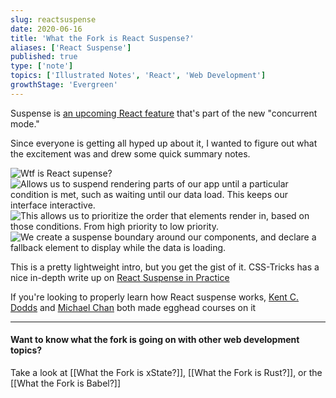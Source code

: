 ```yaml
---
slug: reactsuspense
date: 2020-06-16
title: 'What the Fork is React Suspense?'
aliases: ['React Suspense']
published: true
type: ['note']
topics: ['Illustrated Notes', 'React', 'Web Development']
growthStage: 'Evergreen'
---
```


<IntroParagraph>

Suspense is [an upcoming React feature](https://reactjs.org/docs/concurrent-mode-suspense.html) that's part of the new "concurrent mode."

</IntroParagraph>

Since everyone is getting all hyped up about it, I wanted to figure out what the excitement was and drew some quick summary notes.

<Image alt="Wtf is React supense?" src="https://res.cloudinary.com/dg3gyk0gu/image/upload/c_scale,w_750/v1592262756/maggieappleton.com/egghead-course-notes/reactsuspense/WftReactSuspense_1.png" />

<Image alt="Allows us to suspend rendering parts of our app until a particular condition is met, such as waiting until our data load. This keeps our interface interactive." src="https://res.cloudinary.com/dg3gyk0gu/image/upload/c_scale,w_900/v1592262756/maggieappleton.com/egghead-course-notes/reactsuspense/WftReactSuspense_2.png" />

<Image alt="This allows us to prioritize the order that elements render in, based on those conditions. From high priority to low priority." src="https://res.cloudinary.com/dg3gyk0gu/image/upload/c_scale,w_900/v1592262754/maggieappleton.com/egghead-course-notes/reactsuspense/WftReactSuspense_4.png" />

<Image alt="We create a suspense boundary around our components, and declare a fallback element to display while the data is loading." src="https://res.cloudinary.com/dg3gyk0gu/image/upload/c_scale,w_900/v1592262755/maggieappleton.com/egghead-course-notes/reactsuspense/WftReactSuspense_3.png" />


This is a pretty lightweight intro, but you get the gist of it. CSS-Tricks has a nice in-depth write up on [React Suspense in Practice](https://css-tricks.com/react-suspense-in-practice/)

If you're looking to properly learn how React suspense works, [Kent C. Dodds](https://twitter.com/kentcdodds) and [Michael Chan](https://twitter.com/chantastic) both made egghead courses on it

<a noTip href="https://egghead.io/courses/use-suspense-to-simplify-your-async-ui"><ImageFrame width="80%" alt="Shareable Custom Hooks in React" src="https://og-image-egghead-course.now.sh/use-suspense-to-simplify-your-async-ui" /></a>

<a noTip href="https://egghead.io/courses/build-an-app-with-react-suspense"><ImageFrame width="80%" alt="Shareable Custom Hooks in React" src="https://og-image-egghead-course.now.sh/build-an-app-with-react-suspense" /></a>

---

#### Want to know what the fork is going on with other web development topics?

Take a look at [[What the Fork is xState?]], [[What the Fork is Rust?]], or the [[What the Fork is Babel?]]
